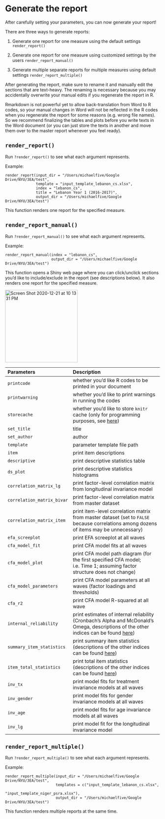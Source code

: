 # Generate the report

After carefully setting your parameters, you can now generate your report!

There are three ways to generate reports:

1. Generate one report for one measure using the default settings `render_report()`

2. Generate one report for one measure using customized settings by the users `render_report_manual()`

3. Generate multiple separate reports for multiple measures using default settings `render_report_multiple()`

After generating the report, make sure to rename it and manually edit the sections that are text-heavy. The renaming is necessary because you may accidentally overwrite your manual edits if you regenerate the report in R.

Rmarkdown is not powerful yet to allow back-translation from Word to R codes, so your manual changes in Word will not be reflected in the R codes when you regenerate the report for some reasons (e.g. wrong file names). So we recommend finalizing the tables and plots before you write texts in the Word document (or you can just store the texts in another and move them over to the master report whenever you feel ready).

## `render_report()`

Run `?render_report()` to see what each argument represents.

Example:

```
render_report(input_dir = "/Users/michaelfive/Google Drive/NYU/3EA/test",
              template = "input_template_lebanon_cs.xlsx",
              index = "lebanon_cs",
              title = "Lebanon Year 1 (2016-2017)",
              output_dir = "/Users/michaelfive/Google Drive/NYU/3EA/test")
```

This function renders one report for the specified measure.

## `render_report_manual()`

Run `?render_report_manual()` to see what each argument represents.

Example:

```
render_report_manual(index = "lebanon_cs",
                     output_dir = "/Users/michaelfive/Google Drive/NYU/3EA/test")
```

This function opens a Shiny web page where you can click/unclick sections you'd like to include/exclude in the report (see descriptions below). It also renders one report for the specified measure.

<img src="https://user-images.githubusercontent.com/26876926/102844602-c52da800-43d9-11eb-9900-1d23663a327a.png" alt="Screen Shot 2020-12-21 at 10 13 31 PM" width="236"/>

| Parameters                 | Description                                                                                                                                                                               |
|:---------------------------|:------------------------------------------------------------------------------------------------------------------------------------------------------------------------------------------|
| `printcode`                | whether you'd like R codes to be printed in your document                                                                                                                                 |
| `printwarning`             | whether you'd like to print warnings in running the codes                                                                                                                                 |
| `storecache`               | whether you'd like to store `knitr` cache (only for programming purposes, see [here](https://bookdown.org/yihui/rmarkdown-cookbook/cache.html))                                           |
| `set_title`                | title                                                                                                                                                                                     |
| `set_author`               | author                                                                                                                                                                                    |
| `template`                 | parameter template file path                                                                                                                                                              |
| `item`                     | print item descriptions                                                                                                                                                                   |
| `descriptive`              | print descriptive statistics table                                                                                                                                                        |
| `ds_plot`                  | print descriptive statistics histograms                                                                                                                                                   |
| `correlation_matrix_lg`    | print factor-level correlation matrix from longitudinal invariance model                                                                                                                  |
| `correlation_matrix_bivar` | print factor-level correlation matrix from master dataset                                                                                                                                 |
| `correlation_matrix_item`  | print item-level correlation matrix from master dataset (set to `FALSE` because correlations among dozens of items may be unnecessary)                                                    |
| `efa_screeplot`            | print EFA screeplot at all waves                                                                                                                                                          |
| `cfa_model_fit`            | print CFA model fits at all waves                                                                                                                                                         |
| `cfa_model_plot`           | print CFA model path diagram (for the first specified CFA model; i.e. Time 1; assuming factor structure does not change)                                                                  |
| `cfa_model_parameters`     | print CFA model parameters at all waves (factor loadings and thresholds)                                                                                                                  |
| `cfa_r2`                   | print CFA model R-squared at all wave                                                                                                                                                     |
| `internal_reliability`     | print estimates of internal reliability (Cronbach's Alpha and McDonald's Omega, descriptions of the other indices can be found [here](https://personality-project.org/r/html/alpha.html)) |
| `summary_item_statistics`  | print summary item statistics (descriptions of the other indices can be found [here](https://personality-project.org/r/html/alpha.html))                                                  |
| `item_total_statistics`    | print total item statistics (descriptions of the other indices can be found [here](https://personality-project.org/r/html/alpha.html))                                                    |
| `inv_tx`                   | print model fits for treatment invariance models at all waves                                                                                                                             |
| `inv_gender`               | print model fits for gender invariance models at all waves                                                                                                                                |
| `inv_age`                  | print model fits for age invariance models at all waves                                                                                                                                   |
| `inv_lg`                   | print model fit for the longitudinal invariance model                                                                                                                                     |

## `render_report_multiple()`

Run `?render_report_multiple()` to see what each argument represents.

Example:

```
render_report_multiple(input_dir = "/Users/michaelfive/Google Drive/NYU/3EA/test",
                       templates = c("input_template_lebanon_cs.xlsx",
                                     "input_template_niger_psra.xlsx"),
                       output_dir = "/Users/michaelfive/Google Drive/NYU/3EA/test")
```

This function renders multiple reports at the same time.
